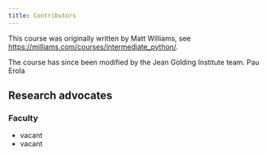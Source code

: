 ```yaml
---
title: Contributors
---
```



This course was originally written by Matt Williams, see <https://milliams.com/courses/intermediate_python/>.

The course has since been modified by the Jean Golding Institute team.
Pau Erola



## Research advocates

### Faculty

 - vacant
 - vacant
